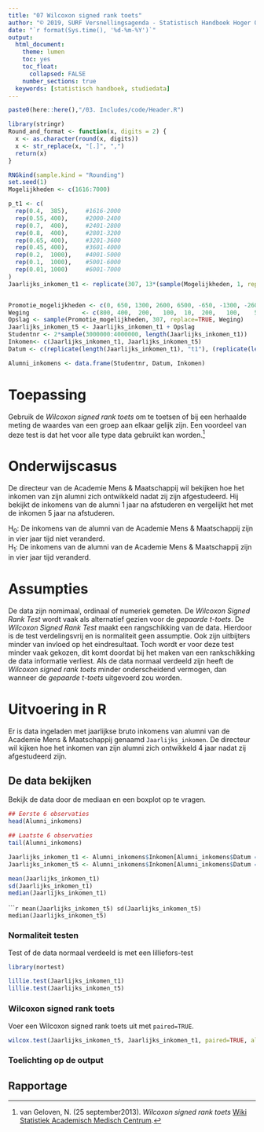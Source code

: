 ```yaml
---
title: "07 Wilcoxon signed rank toets"
author: "© 2019, SURF Versnellingsagenda - Statistisch Handboek Hoger Onderwijs"
date: "`r format(Sys.time(), '%d-%m-%Y')`"
output:
  html_document:
    theme: lumen
    toc: yes
    toc_float: 
      collapsed: FALSE 
    number_sections: true
  keywords: [statistisch handboek, studiedata]
---
```


<style>
`r htmltools::includeHTML(paste0(here::here(),"/03. Includes/css/Stylesheet_SHHO.css"))`
</style>

```r
paste0(here::here(),"/03. Includes/code/Header.R")
```

<!-- ## BLOK: Functiedefinities.R -->
```r
library(stringr)
Round_and_format <- function(x, digits = 2) {
  x <- as.character(round(x, digits))
  x <- str_replace(x, "[.]", ",")
  return(x)
}
```
<!-- ## /BLOK: Functiedefinities.R -->

<!-- ## BLOK: Data-aanmaken.R -->
```r
RNGkind(sample.kind = "Rounding")
set.seed(1)
Mogelijkheden <- c(1616:7000)

p_t1 <- c(
  rep(0.4,  385),     #1616-2000
  rep(0.55, 400),     #2000-2400
  rep(0.7,  400),     #2401-2800
  rep(0.8,  400),     #2801-3200
  rep(0.65, 400),     #3201-3600
  rep(0.45, 400),     #3601-4000
  rep(0.2,  1000),    #4001-5000
  rep(0.1,  1000),    #5001-6000
  rep(0.01, 1000)     #6001-7000
)
Jaarlijks_inkomen_t1 <- replicate(307, 13*(sample(Mogelijkheden, 1, replace=TRUE, p_t1)))


Promotie_mogelijkheden <- c(0, 650, 1300, 2600, 6500, -650, -1300, -2600)
Weging               <- c(800, 400,  200,   100,  10,  200,   100,    50)
Opslag <- sample(Promotie_mogelijkheden, 307, replace=TRUE, Weging)
Jaarlijks_inkomen_t5 <- Jaarlijks_inkomen_t1 + Opslag
Studentnr <- 2*sample(3000000:4000000, length(Jaarlijks_inkomen_t1))
Inkomen<- c(Jaarlijks_inkomen_t1, Jaarlijks_inkomen_t5)
Datum <- c(replicate(length(Jaarlijks_inkomen_t1), "t1"), (replicate(length(Jaarlijks_inkomen_t5), "t5")))

Alumni_inkomens <- data.frame(Studentnr, Datum, Inkomen)

```
<!-- ## /BLOK: Data-aanmaken.R -->

# Toepassing
Gebruik de *Wilcoxon signed rank toets* om te toetsen of bij een herhaalde meting de waardes van een groep aan elkaar gelijk zijn. Een voordeel van deze test is dat het voor alle type data gebruikt kan worden.[^1]   

 
# Onderwijscasus
<div id ="casus">
De directeur van de Academie Mens & Maatschappij wil bekijken hoe het inkomen van zijn alumni zich ontwikkeld nadat zij zijn afgestudeerd. Hij bekijkt de inkomens van de alumni 1 jaar na afstuderen en vergelijkt het met de inkomen 5 jaar na afstuderen. 

H~0~: De inkomens van de alumni van de Academie Mens & Maatschappij zijn in vier jaar tijd niet veranderd.  
H~1~: De inkomens van de alumni van de Academie Mens & Maatschappij zijn in vier jaar tijd veranderd. 

</div>

# Assumpties
De data zijn nomimaal, ordinaal of numeriek gemeten. De *Wilcoxon Signed Rank Test* wordt vaak als alternatief gezien voor de *gepaarde t-toets*. De *Wilcoxon Signed Rank Test* maakt een rangschikking van de data. Hierdoor is de test verdelingsvrij en is normaliteit geen assumptie. Ook zijn uitbijters minder van invloed op het eindresultaat. Toch wordt er voor deze test minder vaak gekozen, dit komt doordat bij het maken van een rankschikking de data informatie verliest. Als de data normaal verdeeld zijn heeft de *Wilcoxon signed rank toets* minder onderscheidend vermogen, dan wanneer de *gepaarde t-toets* uitgevoerd zou worden.

# Uitvoering in R
Er is data ingeladen met jaarlijkse bruto inkomens van alumni van de Academie Mens & Maatschappij genaamd `Jaarlijks_inkomen`. De directeur wil kijken hoe het inkomen van zijn alumni zich ontwikkeld 4 jaar nadat zij afgestudeerd zijn.

## De data bekijken
Bekijk de data door de mediaan en een boxplot op te vragen.

<!-- ## BLOK: Data-bekijken.R -->
```r
## Eerste 6 observaties
head(Alumni_inkomens)

## Laatste 6 observaties
tail(Alumni_inkomens)
```
<!-- ## /BLOK: Data-bekijken.R -->

<!-- ## BLOK: Data-selecteren.R -->
```r
Jaarlijks_inkomen_t1 <- Alumni_inkomens$Inkomen[Alumni_inkomens$Datum == "t1"]
Jaarlijks_inkomen_t5 <- Alumni_inkomens$Inkomen[Alumni_inkomens$Datum == "t5"]
```

<div class="col2">
<!-- ## BLOK: Data-beschrijven-1.R -->
```r
mean(Jaarlijks_inkomen_t1)
sd(Jaarlijks_inkomen_t1)
median(Jaarlijks_inkomen_t1)
```
<!-- ## /BLOK: Data-beschrijven-1.R -->
<!-- ## BLOK: Data-beschrijven-2.R -->
``````r
mean(Jaarlijks_inkomen_t5)
sd(Jaarlijks_inkomen_t5)
median(Jaarlijks_inkomen_t5)
```
<!-- ## /BLOK: Data-beschrijven-2.R -->
</div>

### Normaliteit testen
Test of de data normaal verdeeld is met een lilliefors-test
<!-- BLOK: Library-nortest.R -->
```r
library(nortest)
```
<!-- /BLOK: Library-nortest.R -->
<div class="col2">
<!-- BLOK: Lilliefors-test.R -->
```r
lillie.test(Jaarlijks_inkomen_t1)
lillie.test(Jaarlijks_inkomen_t5)
```
<!-- BLOK: Lilliefors-test.R -->

</div>

### Wilcoxon signed rank toets
Voer een Wilcoxon signed rank toets uit met `paired=TRUE`.
<!-- ## BLOK: Wilcoxon-signed-rank-toets.R -->
```r
wilcox.test(Jaarlijks_inkomen_t5, Jaarlijks_inkomen_t1, paired=TRUE, alternative = "greater")
```
<!-- ## /BLOK: Wilcoxon-signed-rank-toets.R -->

### Toelichting op de output

## Rapportage

[^1]: van Geloven, N. (25 september2013). *Wilcoxon signed rank toets* [Wiki Statistiek Academisch Medisch Centrum](https://wikistatistiek.amc.nl/index.php/Wilcoxon_signed_rank_toets).


